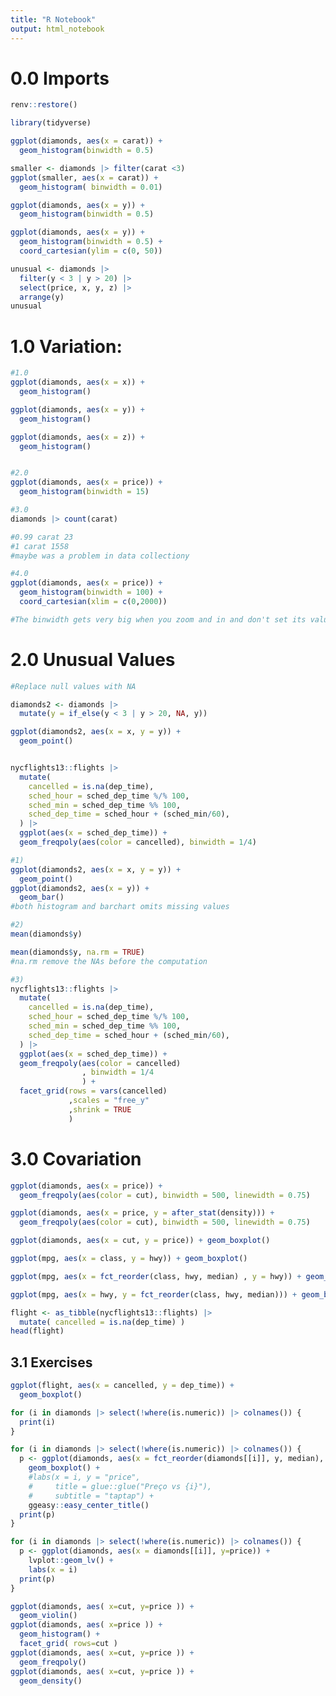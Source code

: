 ```yaml
---
title: "R Notebook"
output: html_notebook
---
```



# 0.0 Imports



```r
renv::restore()
```


```r
library(tidyverse)
```

```r
ggplot(diamonds, aes(x = carat)) +
  geom_histogram(binwidth = 0.5)
```


```r
smaller <- diamonds |> filter(carat <3)
ggplot(smaller, aes(x = carat)) +
  geom_histogram( binwidth = 0.01)
```

```r
ggplot(diamonds, aes(x = y)) +
  geom_histogram(binwidth = 0.5)
```


```r
ggplot(diamonds, aes(x = y)) +
  geom_histogram(binwidth = 0.5) +
  coord_cartesian(ylim = c(0, 50))
```

```r
unusual <- diamonds |> 
  filter(y < 3 | y > 20) |> 
  select(price, x, y, z) |> 
  arrange(y)
unusual
```



# 1.0 Variation:


```r
#1.0
ggplot(diamonds, aes(x = x)) +
  geom_histogram()

ggplot(diamonds, aes(x = y)) +
  geom_histogram()

ggplot(diamonds, aes(x = z)) +
  geom_histogram()


#2.0
ggplot(diamonds, aes(x = price)) +
  geom_histogram(binwidth = 15)

#3.0
diamonds |> count(carat)

#0.99 carat 23
#1 carat 1558
#maybe was a problem in data collectiony

#4.0
ggplot(diamonds, aes(x = price)) +
  geom_histogram(binwidth = 100) +
  coord_cartesian(xlim = c(0,2000))

#The binwidth gets very big when you zoom and in and don't set its value.
```

# 2.0 Unusual Values


```r
#Replace null values with NA

diamonds2 <- diamonds |> 
  mutate(y = if_else(y < 3 | y > 20, NA, y))

ggplot(diamonds2, aes(x = x, y = y)) +
  geom_point()

```

```r
```


```r
nycflights13::flights |> 
  mutate(
    cancelled = is.na(dep_time),
    sched_hour = sched_dep_time %/% 100,
    sched_min = sched_dep_time %% 100,
    sched_dep_time = sched_hour + (sched_min/60),
  ) |> 
  ggplot(aes(x = sched_dep_time)) +
  geom_freqpoly(aes(color = cancelled), binwidth = 1/4)
```

```r
#1)
ggplot(diamonds2, aes(x = x, y = y)) +
  geom_point()
ggplot(diamonds2, aes(x = y)) +
  geom_bar()
#both histogram and barchart omits missing values

#2)
mean(diamonds$y)

mean(diamonds$y, na.rm = TRUE)
#na.rm remove the NAs before the computation

#3)
nycflights13::flights |> 
  mutate(
    cancelled = is.na(dep_time),
    sched_hour = sched_dep_time %/% 100,
    sched_min = sched_dep_time %% 100,
    sched_dep_time = sched_hour + (sched_min/60),
  ) |> 
  ggplot(aes(x = sched_dep_time)) +
  geom_freqpoly(aes(color = cancelled)
                , binwidth = 1/4
                ) +
  facet_grid(rows = vars(cancelled)
             ,scales = "free_y"
             ,shrink = TRUE
             )
```

# 3.0 Covariation


```r
ggplot(diamonds, aes(x = price)) +
  geom_freqpoly(aes(color = cut), binwidth = 500, linewidth = 0.75)
```

```r
ggplot(diamonds, aes(x = price, y = after_stat(density))) +
  geom_freqpoly(aes(color = cut), binwidth = 500, linewidth = 0.75)
```

```r
ggplot(diamonds, aes(x = cut, y = price)) + geom_boxplot()
```

```r
ggplot(mpg, aes(x = class, y = hwy)) + geom_boxplot()
```

```r
ggplot(mpg, aes(x = fct_reorder(class, hwy, median) , y = hwy)) + geom_boxplot()
```
```r
ggplot(mpg, aes(x = hwy, y = fct_reorder(class, hwy, median))) + geom_boxplot()
```

```r
flight <- as_tibble(nycflights13::flights) |>
  mutate( cancelled = is.na(dep_time) )
head(flight)
```

## 3.1 Exercises

```r
ggplot(flight, aes(x = cancelled, y = dep_time)) +
  geom_boxplot()
```

```r

for (i in diamonds |> select(!where(is.numeric)) |> colnames()) {
  print(i)
}
```



```r

for (i in diamonds |> select(!where(is.numeric)) |> colnames()) {
  p <- ggplot(diamonds, aes(x = fct_reorder(diamonds[[i]], y, median), y = price)) +
    geom_boxplot() +
    #labs(x = i, y = "price",
    #     title = glue::glue("Preço vs {i}"),
    #     subtitle = "taptap") +
    ggeasy::easy_center_title()
  print(p)
}
```

```r
for (i in diamonds |> select(!where(is.numeric)) |> colnames()) {
  p <- ggplot(diamonds, aes(x = diamonds[[i]], y=price)) +
    lvplot::geom_lv() + 
    labs(x = i)
  print(p)
}
```

```r
ggplot(diamonds, aes( x=cut, y=price )) +
  geom_violin()
ggplot(diamonds, aes( x=price )) +
  geom_histogram() +
  facet_grid( rows=cut )
ggplot(diamonds, aes( x=cut, y=price )) +
  geom_freqpoly()
ggplot(diamonds, aes( x=cut, y=price )) +
  geom_density()
```


